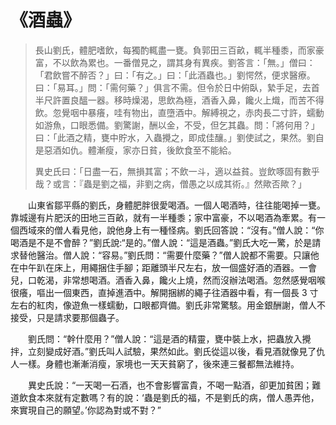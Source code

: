 # 《酒蟲》

> 長山劉氏，體肥嗜飲，每獨酌輒盡一甕。負郭田三百畝，輒半種黍，而家豪富，不以飲為累也。一番僧見之，謂其身有異疾。劉答言：「無。」僧曰：「君飲嘗不醉否？」曰：「有之。」曰：「此酒蟲也。」劉愕然，便求醫療。曰：「易耳。」問：「需何藥？」俱言不需。但令於日中俯臥，縶手足，去首半尺許置良醞一器。移時燥渴，思飲為極，酒香入鼻，饞火上熾，而苦不得飲。忽覺咽中暴癢，哇有物出，直墮酒中。解縛視之，赤肉長二寸許，蠕動如游魚，口眼悉備。劉驚謝，酬以金，不受，但乞其蟲。問：「將何用？」曰：「此酒之精，甕中貯水，入蟲攪之，即成佳釀。」劉使試之，果然。劉自是惡酒如仇。體漸瘦，家亦日貧，後飲食至不能給。
>
> 異史氏曰：「日盡一石，無損其富；不飲一斗，適以益貧。豈飲啄固有數乎哉？或言：『蟲是劉之福，非劉之病，僧愚之以成其術。』然歟否歟？」

&emsp;&emsp;山東省鄒平縣的劉氏，身體肥胖很愛喝酒。一個人喝酒時，往往能喝掉一甕。靠城邊有片肥沃的田地三百畝，就有一半種黍；家中富豪，不以喝酒為牽累。有一個西域來的僧人看見他，說他身上有一種怪病。劉氏回答說：“沒有。”僧人說：“你喝酒是不是不會醉？”劉氏說:“是的。”僧人說：“這是酒蟲。”劉氏大吃一驚，於是請求替他醫治。僧人說：“容易。”劉氏問：“需要什麼藥？”僧人說都不需要。只讓他在中午趴在床上，用繩捆住手腳；距離頭半尺左右，放一個盛好酒的酒器。一會兒，口乾渴，非常想喝酒。酒香入鼻，饞火上燒，然而沒辦法喝酒。忽然感覺咽喉很癢，嘔出一個東西，直掉進酒中。解開捆綁的繩子往酒器中看，有一個長 3 寸左右的紅肉，像遊魚一樣蠕動，口眼都齊備。劉氏非常驚駭。用金銀酬謝，僧人不接受，只是請求要那個蟲子。

&emsp;&emsp;劉氏問：“幹什麼用？”僧人說：“這是酒的精靈，甕中裝上水，把蟲放入攪拌，立刻變成好酒。”劉氏叫人試驗，果然如此。劉氏從這以後，看見酒就像見了仇人一樣。身體也漸漸消瘦，家境也一天天貧窮了，後來連三餐都無法維持。

&emsp;&emsp;異史氏說：“一天喝一石酒，也不會影響富貴，不喝一點酒，卻更加貧困；難道飲食本來就有定數嗎？有的說：‘蟲是劉氏的福，不是劉氏的病，僧人愚弄他，來實現自己的願望。’你認為對或不對？”
